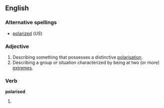 ==English==

===Alternative spellings===
*[[polarized]] (''US'')

===Adjective===
{{en-adj}}

# Describing something that possesses a distinctive [[polarisation]].
# Describing a group or situation characterized by being at two (or more) [[extreme]]s.

===Verb===
'''polarised'''

# {{past of|[[polarise]]}}